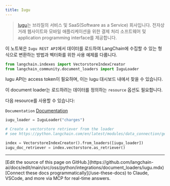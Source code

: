```yaml
---
title: Iugu
---
```


>[Iugu](https://www.iugu.com/)는 브라질의 서비스 및 SaaS(Software as a Service) 회사입니다. 전자상거래 웹사이트와 모바일 애플리케이션을 위한 결제 처리 소프트웨어 및 application programming interface를 제공합니다.

이 노트북은 `Iugu REST API`에서 데이터를 로드하여 LangChain에 수집할 수 있는 형식으로 변환하는 방법과 벡터화를 위한 사용 예제를 다룹니다.

```python
from langchain.indexes import VectorstoreIndexCreator
from langchain_community.document_loaders import IuguLoader
```

Iugu API는 access token이 필요하며, 이는 Iugu 대시보드 내에서 찾을 수 있습니다.

이 document loader는 로드하려는 데이터를 정의하는 `resource` 옵션도 필요합니다.

다음 resource를 사용할 수 있습니다:

`Documentation` [Documentation](https://dev.iugu.com/reference/metadados)

```python
iugu_loader = IuguLoader("charges")
```

```python
# Create a vectorstore retriever from the loader
# see https://python.langchain.com/en/latest/modules/data_connection/getting_started.html for more details

index = VectorstoreIndexCreator().from_loaders([iugu_loader])
iugu_doc_retriever = index.vectorstore.as_retriever()
```

---

<Callout icon="pen-to-square" iconType="regular">
    [Edit the source of this page on GitHub.](https://github.com/langchain-ai/docs/edit/main/src/oss/python/integrations/document_loaders/iugu.mdx)
</Callout>
<Tip icon="terminal" iconType="regular">
    [Connect these docs programmatically](/use-these-docs) to Claude, VSCode, and more via MCP for    real-time answers.
</Tip>
